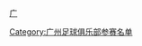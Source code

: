 {{Football squad with logo
 | name      = 2002年广州香雪名单
 | bgcolor   = #059F41
 | textcolor = #FFFFFF
 | teamname  = 广州香雪
 | seasontitle=[[2002年中国足球甲B联赛|<span style="color: #FFFFFF;">2002年</span>]][[中国足球甲B联赛|<span style="color: #FFFFFF;">甲B联赛</span>]]第十一名
 | teamlogo  = 
 | p1=[[田野 (足球运动员)|田野]]
 | p2=[[刘志强 (1979年)|刘志强]]
 | p3=[[叶志彬]]
 | p4=[[李志海]]
 | p5=[[冯民智]]
 | p6=[[黄志毅]]
 | p7=[[梁子成]]
 | p8=[[黎梓菲]]        
 | p9=[[阿拉萨尼·盖达|盖达]]
 | p10=[[戈纳尔多·拉得泽|谢利]]
 | p11=[[温小明]]
 | p12=[[刘醒]]
 | p13=[[黄海滨]]
 | p14=[[梁敬文]]
 | p15=[[郭浩]]
 | p16=[[郑聪]]
 | p17=[[罗勇]]
 | p18=[[韩锋]]
 | p19=[[包文 (足球运动员)|包文]]
 | p20=[[刘轶冰]]   
 | p21=[[吴伟超]]
 | p22=[[曾正华]]
 | p23=[[李建强 (足球运动员)|李建强]]
 | p24=[[吴钰华]]
 | p25=[[张亮 (足球运动员)|张亮]]
 | p26=[[戴宪荣]]
 | p27=[[梁享]]
 | p28=[[黄洪涛]]
 | p29=[[洛加·阿迪巴|阿迪巴]]
 | p30=朱利奥
 | manager=[[周穗安]](1-16轮)、[[吴群立]](17-22轮)
}}
<noinclude>
{{DEFAULTSORT:Guangzhou FC Squad 2002}}
[[Category:广州足球俱乐部参赛名单]]
[[category:广州足球俱乐部球员|广]]
</noinclude>